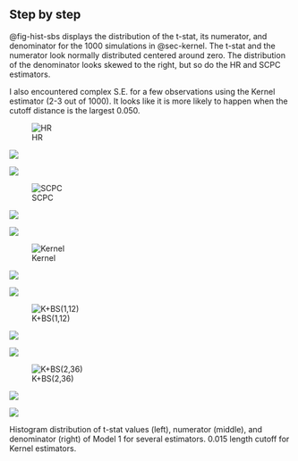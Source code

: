 ## Step by step

@fig-hist-sbs displays the distribution of the t-stat, its numerator, and denominator for the 1000 simulations in @sec-kernel. The t-stat and the numerator look normally distributed centered around zero. The distribution of the denominator looks skewed to the right, but so do the HR and SCPC estimators.

I also encountered complex S.E. for a few observations using the Kernel estimator (2-3 out of 1000). It looks like it is more likely to happen when the cutoff distance is the largest 0.050.

::: {#fig-hist-sbs layout-ncol=3}

![HR]("../Simulations/Products/hist_t_1.png"){#fig-hr}

![]("../Simulations/Products/hist_num_1.png")

![]("../Simulations/Products/hist_den_1.png")

![SCPC]("../Simulations/Products/hist_t_2.png"){#fig-scpc}

![]("../Simulations/Products/hist_num_2.png")

![]("../Simulations/Products/hist_den_2.png")

![Kernel]("../Simulations/Products/hist_t_3.png"){#fig-kernel}

![]("../Simulations/Products/hist_num_3.png")

![]("../Simulations/Products/hist_den_3.png")

![K+BS(1,12)]("../Simulations/Products/hist_t_10.png"){#fig-kbs12}

![]("../Simulations/Products/hist_num_10.png")

![]("../Simulations/Products/hist_den_10.png")

![K+BS(2,36)]("../Simulations/Products/hist_t_27.png"){#fig-kbs36}

![]("../Simulations/Products/hist_num_27.png")

![]("../Simulations/Products/hist_den_27.png")

Histogram distribution of t-stat values (left), numerator (middle), and denominator (right) of Model 1 for several estimators. 0.015 length cutoff for Kernel estimators.
:::